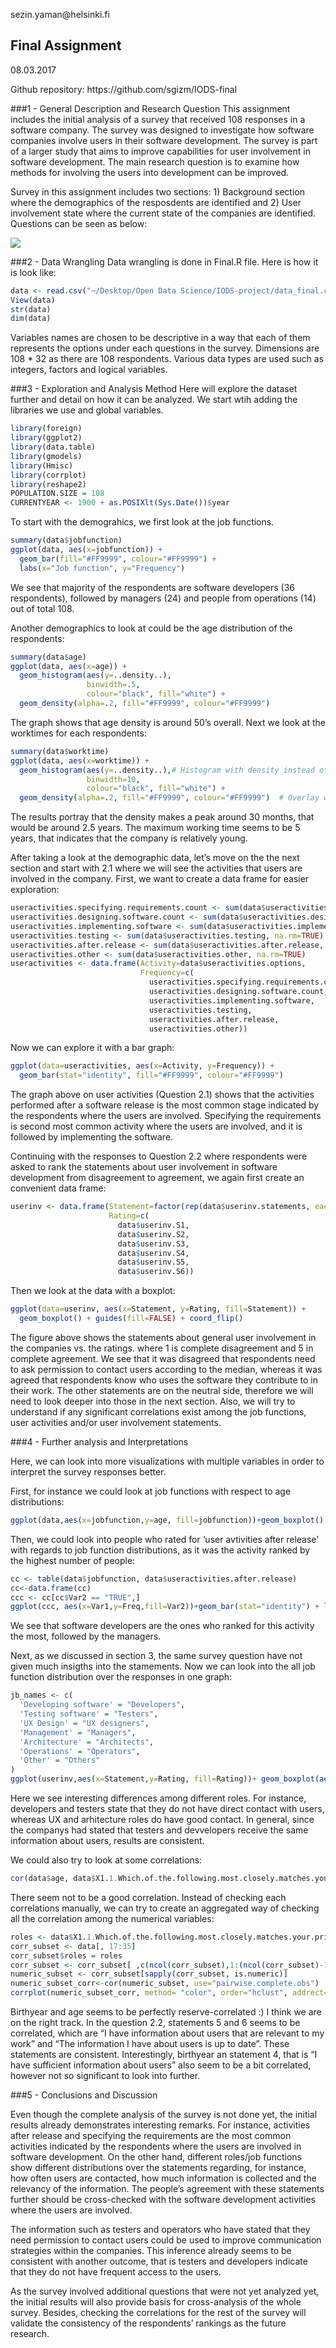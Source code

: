 sezin.yaman@helsinki.fi

## Final Assignment
08.03.2017

Github repository: https://github.com/sgizm/IODS-final

###1 - General Description and Research Question
This assignment includes the initial analysis of a survey that received 108 responses in a software company. The survey was designed to investigate how software companies involve users in their software development. The survey is part of a larger study that aims to improve capabilities for user involvement in software development. The main research question is to examine how methods for involving the users into development can be improved.

Survey in this assignment includes two sections: 1) Background section where the demographics of the resposdents are identified and 2) User involvement state where the current state of the companies are identified. Questions can be seen as below:

![](survey.png)

###2 - Data Wrangling
Data wrangling is done in Final.R file. Here is how it is look like: 

``` r
data <- read.csv("~/Desktop/Open Data Science/IODS-project/data_final.csv")
View(data)
str(data)
dim(data)
```

Variables names are chosen to be descriptive in a way that each of them represents the options under each questions in the survey. Dimensions are 108 * 32 as there are 108 respondents. Various data types are used such as integers, factors and logical variables. 

###3 - Exploration and Analysis Method
Here will explore the dataset further and detail on how it can be analyzed. We start wtih adding the libraries we use and global variables. 

``` r
library(foreign)
library(ggplot2)
library(data.table)
library(gmodels)
library(Hmisc)
library(corrplot)
library(reshape2)
POPULATION.SIZE = 108
CURRENTYEAR <- 1900 + as.POSIXlt(Sys.Date())$year
```

To start with the demograhics, we first look at the job functions.
``` r
summary(data$jobfunction)
ggplot(data, aes(x=jobfunction)) +
  geom_bar(fill="#FF9999", colour="#FF9999") +
  labs(x="Job function", y="Frequency")
```

We see that majority of the respondents are software developers (36 respondents), followed by managers (24) and people from operations (14) out of total 108. 

Another demographics to look at could be the age distribution of the respondents:

``` r
summary(data$age)
ggplot(data, aes(x=age)) + 
  geom_histogram(aes(y=..density..),
                 binwidth=.5,
                 colour="black", fill="white") +
  geom_density(alpha=.2, fill="#FF9999", colour="#FF9999")
``` 

The graph shows that age density is around 50's overall. Next we look at the worktimes for each respondents:

``` r
summary(data$worktime)
ggplot(data, aes(x=worktime)) + 
  geom_histogram(aes(y=..density..),# Histogram with density instead of count on y-axis
                 binwidth=10,
                 colour="black", fill="white") +
  geom_density(alpha=.2, fill="#FF9999", colour="#FF9999")  # Overlay with transparent density plot
```

The results portray that the density makes a peak around 30 months, that would be around 2.5 years. The maximum working time seems to be 5 years, that indicates that the company is relatively young. 

After taking a look at the demographic data, let's move on the the next section and start with 2.1 where we will see the activities that users are involved in the company. First, we want to create a data frame for easier exploration:

``` r
useractivities.specifying.requirements.count <- sum(data$useractivities.specifying.requirements, na.rm=TRUE)
useractivities.designing.software.count <- sum(data$useractivities.designing.software, na.rm=TRUE)
useractivities.implementing.software <- sum(data$useractivities.implementing.software, na.rm=TRUE)
useractivities.testing <- sum(data$useractivities.testing, na.rm=TRUE)
useractivities.after.release <- sum(data$useractivities.after.release, na.rm=TRUE)
useractivities.other <- sum(data$useractivities.other, na.rm=TRUE)
useractivities <- data.frame(Activity=data$useractivities.options,
                             Frequency=c(
                               useractivities.specifying.requirements.count,
                               useractivities.designing.software.count,
                               useractivities.implementing.software,
                               useractivities.testing,
                               useractivities.after.release,
                               useractivities.other))
```

Now we can explore it with a bar graph:

``` r
ggplot(data=useractivities, aes(x=Activity, y=Frequency)) +
  geom_bar(stat="identity", fill="#FF9999", colour="#FF9999")
```

The graph above on user activities (Question 2.1) shows that the activities performed after a software release is the most common stage indicated by the respondents where the users are involved. Specifying the requirements is second most common activity where the users are involved, and it is followed by implementing the software.

Continuing with the responses to Question 2.2 where respondents were asked to rank the statements about user involvement in software development from disagreement to agreement, we again first create an convenient data frame:

``` r
userinv <- data.frame(Statement=factor(rep(data$userinv.statements, each=length(data$userinv.S1))),
                      Rating=c(
                        data$userinv.S1,
                        data$userinv.S2,
                        data$userinv.S3,
                        data$userinv.S4,
                        data$userinv.S5,
                        data$userinv.S6))
```

Then we look at the data with a boxplot:

``` r
ggplot(data=userinv, aes(x=Statement, y=Rating, fill=Statement)) +
  geom_boxplot() + guides(fill=FALSE) + coord_flip()
```

The figure above shows the statements about general user involvement in the companies vs. the ratings. where 1 is complete disagreement and 5 in complete agreement. We see that it was disagreed that respondents need to ask permission to contact users according to the median, whereas it was agreed that respondents know who uses the software they contribute to in their work. The other statements are on the neutral side, therefore we will need to look deeper into those in the next section. Also, we will try to understand if any significant correlations exist among the job functions, user activities and/or user involvement statements. 

###4 - Further analysis and Interpretations

Here, we can look into more visualizations with multiple variables in order to interpret the survey responses better.

First, for instance we could look at job functions with respect to age distributions:

``` r
ggplot(data,aes(x=jobfunction,y=age, fill=jobfunction))+geom_boxplot() + guides(fill=FALSE) + coord_flip() 
```

Then, we could look into people who rated for 'user avtivities after release' with regards to job function distributions, as it was the activity ranked by the highest number of people:

``` r
cc <- table(data$jobfunction, data$useractivities.after.release)
cc<-data.frame(cc)
ccc <- cc[cc$Var2 == "TRUE",] 
ggplot(ccc, aes(x=Var1,y=Freq,fill=Var2))+geom_bar(stat="identity") + labs(x="Job functions",y="Frequencies", title="People who marked 'Activities After Release' for user involvement activities") + theme(plot.title = element_text(hjust = 0.5))+guides(fill=FALSE) + theme(plot.title = element_text(lineheight=.6))
```

We see that software developers are the ones who ranked for this activity the most, followed by the managers. 

Next, as we discussed in section 3, the same survey question have not given much insigths into the stamements. Now we can look into the all job function distribution over the responses in one graph:

``` r
jb_names <- c(
  'Developing software' = "Developers",
  'Testing software' = "Testers",
  'UX Design' = "UX designers",
  'Management' = "Managers",
  'Architecture' = "Architects",
  'Operations' = "Operators",
  'Other' = "Others"
)
ggplot(userinv,aes(x=Statement,y=Rating, fill=Rating))+ geom_boxplot(aes(fill = Statement)) + guides(fill=FALSE) + coord_flip() + scale_size_continuous(range = c(0, 70)) + facet_wrap(~data$jobfunction, labeller = as_labeller(jb_names)) +  labs(x = "", y = "")

```

Here we see interesting differences among different roles. For instance, developers and testers state that they do not have direct contact with users, whereas UX and arhitecture roles do have good contact. In general, since the companys had stated that testers and devvelopers receive the same information about users, results are consistent. 


We could also try to look at some correlations:

``` r
cor(data$age, data$X1.1.Which.of.the.following.most.closely.matches.your.primary.job.function..) 
```

There seem not to be a good correlation. Instead of checking each correlations manually, we can try to create an aggregated way of checking all the correlation among the numerical variables:

``` r
roles <- data$X1.1.Which.of.the.following.most.closely.matches.your.primary.job.function..
corr_subset <- data[, 17:35]
corr_subset$roles = roles
corr_subset <- corr_subset[ ,c(ncol(corr_subset),1:(ncol(corr_subset)-1))] #adding roles column and bring it to the front
numeric_subset <- corr_subset[sapply(corr_subset, is.numeric)]
numeric_subset_corr<-cor(numeric_subset, use="pairwise.complete.obs")
corrplot(numeric_subset_corr, method= "color", order="hclust", addrect=8)
```

Birthyear and age seems to be perfectly reserve-correlated :) I think we are on the right track. In the question 2.2, statements 5 and 6 seems to be correlated, which are "I have information about users that are relevant to my work" and "The information I have about users is up to date". These statements are consistent. Interestingly, birthyear an statement 4, that is "I have sufficient information about users" also seem to be a bit correlated, however not so significant to look into further.

###5 - Conclusions and Discussion

Even though the complete analysis of the survey is not done yet, the initial results already demonstrates interesting remarks. For instance, activities after release and specifying the requirements are the most common activities indicated by the respondents where the users are involved in software development. On the other hand, different roles/job functions show different distributions over the statements regarding, for instance, how often users are contacted, how much information is collected and the relevancy of the information. The people’s agreement with these statements further should be cross-checked with the software development activities where the users are involved. 

The information such as testers and operators who have stated that they need permission to contact users could be used to improve communication strategies within the companies. This inference already seems to be consistent with another outcome, that is testers and developers indicate that they do not have frequent access to the users. 

As the survey involved additional questions that were not yet analyzed yet, the initial results will also provide basis for cross-analysis of the whole survey. Besides, checking the correlations for the rest of the survey will validate the consistency of the respondents’ rankings as the future research. 



